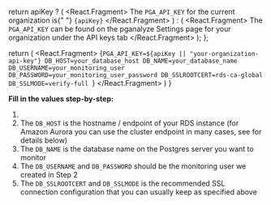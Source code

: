   return apiKey ? (
    <React.Fragment>
      The <code>PGA_API_KEY</code> for the current organization is{" "}
      <code>{apiKey}</code>
    </React.Fragment>
  ) : (
    <React.Fragment>
      The <code>PGA_API_KEY</code> can be found on the pganalyze Settings page for
      your organization under the API keys tab
    </React.Fragment>
  );
};

  return (
    <React.Fragment>
      <CodeBlock>
        {`PGA_API_KEY=${apiKey || "your-organization-api-key"}
DB_HOST=your_database_host
DB_NAME=your_database_name
DB_USERNAME=your_monitoring_user
DB_PASSWORD=your_monitoring_user_password
DB_SSLROOTCERT=rds-ca-global
DB_SSLMODE=verify-full
`}
      </CodeBlock>
    </React.Fragment>
  )
}

<CollectorDotEnv apiKey={props.apiKey} />

**Fill in the values step-by-step:**

1. <APIKeyInstructionsEnvVar apiKey={props.apiKey} />
2. The `DB_HOST` is the hostname / endpoint of your RDS instance (for Amazon Aurora you can use the cluster endpoint in many cases, see for details below)
3. The `DB_NAME` is the database name on the Postgres server you want to monitor
4. The `DB_USERNAME` and `DB_PASSWORD` should be the monitoring user we created in <Link to='02_create_monitoring_user'>Step 2</Link>
5. The `DB_SSLROOTCERT` and `DB_SSLMODE` is the recommended SSL connection configuration that you can usually keep as specified above
